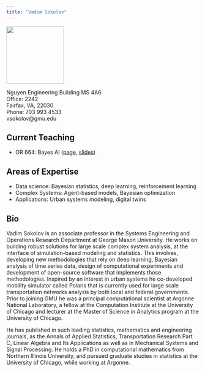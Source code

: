 ```yaml
---
title: "Vadim Sokolov"
---
```


:::{layout-ncol="2"}
![](image/mountain-face.jpg){width=150}


Nguyen Engineering Building MS 4A6\
Office: 2242\
Fairfax, VA, 22030\
Phone: 703 993 4533\
vsokolov@gmu.edu
:::

## Current Teaching
- OR 664: Bayes AI ([page](courses/664.qmd), [slides](html/664/slides/index.html))

## Areas of Expertise
- Data science: Bayesian statistics, deep learning, reinforcement learning
- Complex Systems: Agent-based models, Bayesian optimization
- Applications: Urban systems modeling, digital twins


## Bio
Vadim Sokolov is an associate professor in the Systems Engineering and Operations Research Department at George Mason University. He works on building robust solutions for large scale complex system analysis, at the interface of simulation-based modeling and statistics. This involves, developing new methodologies that rely on deep learning, Bayesian analysis of time series data, design of computational experiments and development of open-source software that implements those methodologies. Inspired by an interest in urban systems he co-developed mobility simulator called Polaris that is currently used for large scale transportation networks analysis by both local and federal governments. Prior to joining GMU he was a principal computational scientist at Argonne National Laboratory, a fellow at the Computation Institute at the University of Chicago and lecturer at the Master of Science in Analytics program at the University of Chicago.

He has published in such leading statistics, mathematics and engineering journals, as the Annals of Applied Statistics, Transportation Research Part C, Linear Algebra and Its Applications as well as in Mechanical Systems and Signal Processing. He holds a PhD in computational mathematics from Northern Illinois University, and pursued graduate studies in statistics at the University of Chicago, while working at Argonne.



